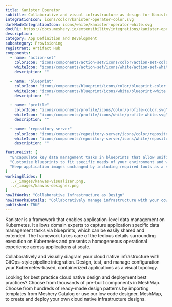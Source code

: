 ```yaml
---
title: Kanister Operator
subtitle: Collaborative and visual infrastructure as design for Kanister Operator
integrationIcon: icons/color/kanister-operator-color.svg
darkModeIntegrationIcon: icons/white/kanister-operator-white.svg
docURL: https://docs.meshery.io/extensibility/integrations/kanister-operator
description: 
category: App Definition and Development
subcategory: Provisioning
registrant: Artifact Hub
components:
  - name: "action-set"
    colorIcon: "icons/components/action-set/icons/color/action-set-color.svg"
    whiteIcon: "icons/components/action-set/icons/white/action-set-white.svg"
    description: ""
  
  - name: "blueprint"
    colorIcon: "icons/components/blueprint/icons/color/blueprint-color.svg"
    whiteIcon: "icons/components/blueprint/icons/white/blueprint-white.svg"
    description: ""
  
  - name: "profile"
    colorIcon: "icons/components/profile/icons/color/profile-color.svg"
    whiteIcon: "icons/components/profile/icons/white/profile-white.svg"
    description: ""
  
  - name: "repository-server"
    colorIcon: "icons/components/repository-server/icons/color/repository-server-color.svg"
    whiteIcon: "icons/components/repository-server/icons/white/repository-server-white.svg"
    description: ""

featureList: [
  "Encapsulate key data management tasks in blueprints that allow uniform operations at scale.",
  "Customize blueprints to fit specific needs of your environment and workload without starting from scratch.",
  "Keep application images unchanged by including required tools as a sidecar container or as a separate pod."
]
workingSlides: [
  ../_images/kanvas-visualizer.png,
  ../_images/kanvas-designer.png
]
howItWorks: "Collaborative Infrastructure as Design"
howItWorksDetails: "Collaboratively manage infrastructure with your coworkers synchronously sharing the same designs."
published: TRUE
---
```

<p>
Kanister is a framework that enables application-level data management on Kubernetes. It allows domain experts to capture application specific data management tasks via blueprints, which can be easily shared and extended. The framework takes care of the tedious details surrounding execution on Kubernetes and presents a homogeneous operational experience across applications at scale.
</p>
<p>
    Collaboratively and visually diagram your cloud native infrastructure with GitOps-style pipeline integration. Design, test, and manage configuration your Kubernetes-based, containerized applications as a visual topology.
</p>
<p>
    Looking for best practice cloud native design and deployment best practices? Choose from thousands of pre-built components in MeshMap. Choose from hundreds of ready-made design patterns by importing templates from Meshery Catalog or use our low code designer, MeshMap, to create and deploy your own cloud native infrastructure designs.
</p>

